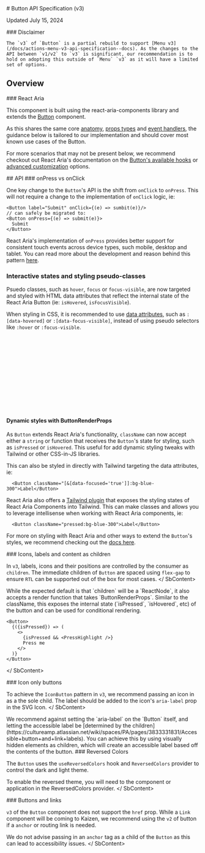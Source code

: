 
<Meta title="Actions/Button/Button (v3)/API Specification" />

<SbContent>
  # Button API Specification (v3)


  Updated July 15, 2024
</SbContent>

<ResourceLinks
  sourceCode="https://github.com/cultureamp/kaizen-design-system/tree/main/packages/components/src/__actions__/Button/v3"
  figma="https://www.figma.com/design/eZKEE5kXbEMY3lx84oz8iN/%F0%9F%92%9C-Heart-UI-Kit?m=auto&t=a6VcoKBJx6snn0ut-1"
  ariaComponentPage="https://react-spectrum.adobe.com/react-aria/Button.html"
  designGuidelines="/?path=/docs/actions-button-v3-usage-guidelines--docs"
/>

<SbContent className="mb-24">
  <div className="bg-yellow-100 border-default border-yellow-400 rounded px-24">
    ### Disclaimer

    The `v3` of `Button` is a partial rebuild to support [Menu v3](/docs/actions-menu-v3-api-specification--docs). As the changes to the API between `v1/v2` to `v3` is significant, our recommendation is to hold on adopting this outside of `Menu` `v3` as it will have a limited set of options.
  </div>
</SbContent>

<SbContent>
  <KAIOInstallation exportNames={["Tooltip", "TooltipTrigger" ]} family="actions" version="3" />


  ## Overview

</SbContent>

<Canvas of={exampleStories.Playground} />

<SbContent className="mb-64">
  ### React Aria

  This component is built using the react-aria-components library and extends the [Button](https://react-spectrum.adobe.com/react-aria/Button.html) component.

  As this shares the same core [anatomy](https://react-spectrum.adobe.com/react-aria/Button.html#anatomy), [props types](https://react-spectrum.adobe.com/react-aria/Button.html#anatomy) and [event handlers](https://react-spectrum.adobe.com/react-aria/Button.html#events), the guidance below is tailored to our implementation and should cover most known use cases of the Button.

  For more scenarios that may not be present below, we recommend checkout out React Aria&apos;s documentation on the [Button's available hooks](https://react-spectrum.adobe.com/react-aria/Button.html#hooks) or [advanced customization](https://react-spectrum.adobe.com/react-aria/Button.html#advanced-customization) options.
</SbContent>

<SbContent>
  ## API
</SbContent>


<Controls of={exampleStories.Playground} className="mb-64" />

<SbContent className="mb-64">
  ### onPress vs onClick

  One key change to the `Button`&apos;s API is the shift from `onClick` to `onPress`. This will not require a change to the implementation of `onClick` logic, ie:
  ```
  <Button label="Submit" onClick={(e) => sumbit(e)}/>
  // can safely be migrated to:
  <Button onPress={(e) => submit(e)}>
    Submit
  </Button>
  ```

  React Aria&apos;s implementation of `onPress` provides better support for consistent touch events across device types, such mobile, desktop and tablet. You can read more about the development and reason behind this pattern [here](https://react-spectrum.adobe.com/blog/building-a-button-part-1.html#touch-interactions).
</SbContent>

<SbContent>

  ### Interactive states and styling pseudo-classes

  Psuedo classes, such as `hover`, `focus` or `focus-visible`, are now targeted and styled with HTML data attributes that reflect the internal state of the React Aria Button (ie: `isHovered`, `isFocusVisible`).

  When styling in CSS, it is recommended to use [data attributes](https://react-spectrum.adobe.com/react-aria/Button.html#styling), such as `:[data-hovered]` or `:[data-focus-visible]`, instead of using pseudo selectors like `:hover` or `:focus-visible`.

  ```css
  .button {
    background-color: $color-white;
    &:hover {
      background-color: $color-gray-200;
    }
  }
  // becomes
  .button {
    background-color: $color-white;
    &:[data-hovered] {
      background-color: $color-gray-200;
    }
  }
  ```

  #### Dynamic styles with ButtonRenderProps

  As `Button` extends React Aria&apos;s functionality, `className` can now accept either a `string` or function that receives the `Button`&apos;s state for styling, such as `isPressed` or `isHovered`. This useful for add dynamic styling tweaks with Tailwind or other CSS-in-JS libraries.
</SbContent>

<Canvas of={docsStories.ButtonClassModifierWithRenderProps} sourceState="shown" />

<SbContent className="mb-64">
  This can also be styled in directly with Tailwind targeting the data attributes, ie:

  ```tsx
    <Button className="[&[data-focused='true']]:bg-blue-300">Label</Button>
  ```

  React Aria also offers a [Tailwind plugin](https://react-spectrum.adobe.com/react-aria/styling.html#plugin) that exposes the styling states of React Aria Components into Tailwind. This can make classes and allows you to leverage intellisense when working with React Aria components, ie:

  ```tsx
    <Button className="pressed:bg-blue-300">Label</Button>
  ```


  For more on styling with React Aria and other ways to extend the `Button`&apos;s styles, we recommend checking out the [docs here](https://react-spectrum.adobe.com/react-aria/Button.html#styling).
</SbContent>

<SbContent>
  ### Icons, labels and content as children

  In `v3`, labels, icons and their positions are controlled by the consumer as `children`. The immediate children of `Button` are spaced using `flex-gap` to ensure `RTL` can be supported out of the box for most cases.
</ SbContent>

<Canvas of={exampleStories.ButtonWithIcon} />

<SbContent>
  While the expected default is that `children` will be a `ReactNode`, it also accepts a render function that takes `ButtonRenderProps`. Similar to the className, this exposes the internal state (`isPressed`, `isHovered`, etc) of the button and can be used for conditional rendering.

  ```tsx
  <Button>
    {({isPressed}) => (
      <>
        {isPressed && <PressHighlight />}
        Press me
      </>
    )}
  </Button>
```
</ SbContent>


<SbContent>
  ### Icon only buttons

  To achieve the `IconButton` pattern in `v3`, we recommend passing an icon in as a the sole child. The label should be added to the icon&apos;s `aria-label` prop in the SVG Icon.
</ SbContent>

<Canvas of={exampleStories.IconButton} className="mb-32" />

<SbContent className="mb-64">
  We recommend against setting the `aria-label` on the `Button` itself, and letting the accessible label be [determined by the children](https://cultureamp.atlassian.net/wiki/spaces/PA/pages/3833331831/Accessible+button+and+link+labels). You can achieve this by using visually hidden elements as children, which will create an accessible label based off the contents of the button.
</SbContent>

<SbContent className="mb-64">
  ### Reversed Colors

  The `Button` uses the `useReversedColors` hook and `ReversedColors` provider to control the dark and light theme.

  <Canvas className="bg-purple-600 mb-24" of={exampleStories.OnReversed} />

  To enable the reversed theme, you will need to the component or application in the ReversedColors provider.
</ SbContent>

<SbContent>
  ### Buttons and links

  `v3` of the `Button` component does not support the `href` prop. While a `Link` component will be coming to Kaizen, we recommend using the `v2` of button if a `anchor` or routing link is needed.

  We do not advise passing in an `anchor` tag as a child of the `Button` as this can lead to accessibility issues.
</ SbContent>

